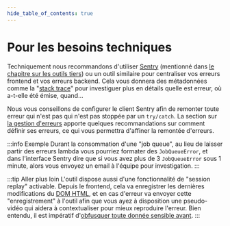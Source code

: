 ```yaml
---
hide_table_of_contents: true
---
```


# Pour les besoins techniques

Techniquement nous recommandons d'utiliser [Sentry](https://github.com/getsentry/sentry) (mentionné dans [le chapitre sur les outils tiers](simple-and-sovereign-cloud-provider/offload-non-sensitive-tools.mdx)) ou un outil similaire pour centraliser vos erreurs frontend et vos erreurs backend. Cela vous donnera des métadonnées comme la "[stack trace](https://en.wikipedia.org/wiki/Stack_trace)" pour investiguer plus en détails quelle est erreur, où a-t-elle été émise, quand...

Nous vous conseillons de configurer le client Sentry afin de remonter toute erreur qui n'est pas qui n'est pas stoppée par un `try/catch`. La section sur [la gestion d'erreurs](error-handling/index.mdx) apporte quelques recommandations sur comment définir ses erreurs, ce qui vous permettra d'affiner la remontée d'erreurs.

:::info Exemple
Durant la consommation d'une "job queue", au lieu de laisser partir des erreurs lambda vous pourriez formater des `JobQueueError`, et dans l'interface Sentry dire que si vous avez plus de 3 `JobQueueError` sous 1 minute, alors vous envoyez un email à l'équipe pour investigation.
:::

:::tip Aller plus loin
L'outil dispose aussi d'une fonctionnalité de "session replay" activable. Depuis le frontend, cela va enregistrer les dernières modifications du [DOM HTML](https://en.wikipedia.org/wiki/Document_Object_Model), et en cas d'erreur va envoyer cette "enregistrement" à l'outil afin que vous ayez à disposition une pseudo-vidéo qui aidera à contextualiser pour mieux reproduire l'erreur. Bien entendu, il est impératif d'[obfusquer toute donnée sensible avant](monitoring/anonymizing-from-start.mdx).
:::
